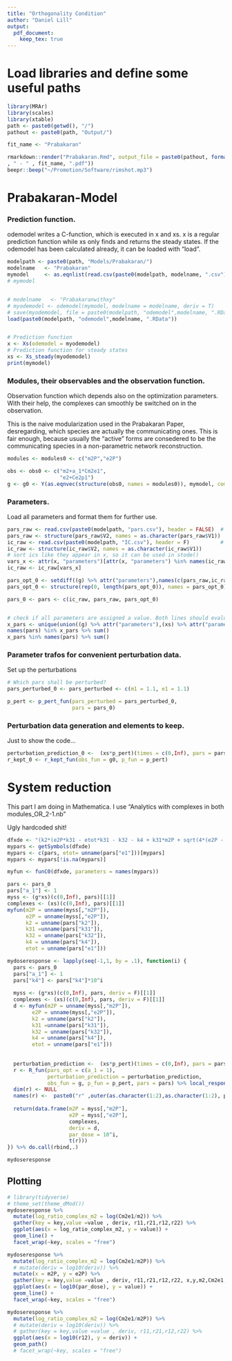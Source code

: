 ```yaml
---
title: "Orthogonality Condition"
author: "Daniel Lill"
output: 
  pdf_document:
    keep_tex: true
---
```


# Load libraries and define some useful paths

```r
library(MRAr)
library(scales)
library(xtable)
path <- paste0(getwd(), "/")
pathout <- paste0(path, "Output/")
```

```r
fit_name <- "Prabakaran"
```

```r

rmarkdown::render("Prabakaran.Rmd", output_file = paste0(pathout, format(Sys.time(), "%Y%m%d-%H%M")
, " - " , fit_name, ".pdf"))
beepr::beep("~/Promotion/Software/rimshot.mp3")
```

# Prabakaran-Model

### Prediction function.
odemodel writes a C-function, which is executed in x and xs.
x is a regular prediction function while xs only finds and returns the steady states.
If the odemodel has been calculated already, it can be loaded with "load".
```r
modelpath <- paste0(path, "Models/Prabakaran/")
modelname   <- "Prabakaran"
mymodel     <- as.eqnlist(read.csv(paste0(modelpath, modelname, ".csv")))
# mymodel


# modelname   <- "Prabakaranwithxy"
# myodemodel <- odemodel(mymodel, modelname = modelname, deriv = T)
# save(myodemodel, file = paste0(modelpath, "odemodel",modelname, ".RData"))
load(paste0(modelpath, "odemodel",modelname, ".RData"))


# Prediction function
x <- Xs(odemodel = myodemodel)
# Prediction function for steady states
xs <- Xs_steady(myodemodel)
print(mymodel)
```

### Modules, their observables and the observation function. {#modulesandobsfuns}
Observation function which depends also on the optimization parameters. With their help, the complexes can smoothly be switched on in the observation.

This is the naive modularization used in the Prabakaran Paper, desregarding, which species are actually the communicating ones. This is fair enough, because usually the "active" forms are consedered to be the communicating species in a non-parametric network reconstruction.
```r
modules <- modules0 <- c("m2P","e2P")

obs <- obs0 <- c("m2+a_1*Cm2e1",
                 "e2+Ce2p1")
g <- g0 <- Y(as.eqnvec(structure(obs0, names = modules0)), mymodel, compile = TRUE, modelname = "obsfn0", attach.input = FALSE)
```



### Parameters.
Load all parameters and format them for further use.
```r

pars_raw <- read.csv(paste0(modelpath, "pars.csv"), header = FALSE)  # dynamical parameters
pars_raw <- structure(pars_raw$V2, names = as.character(pars_raw$V1))
ic_raw <- read.csv(paste0(modelpath, "IC.csv"), header = F)          # initial conditions
ic_raw <- structure(ic_raw$V2, names = as.character(ic_raw$V1))
# sort ics like they appear in x, so it can be used in stode()
vars_x <- attr(x, "parameters")[attr(x, "parameters") %in% names(ic_raw)]
ic_raw <- ic_raw[vars_x]

pars_opt_0 <- setdiff((g) %>% attr("parameters"),names(c(pars_raw,ic_raw)))
pars_opt_0 <- structure(rep(0, length(pars_opt_0)), names = pars_opt_0)

pars_0 <- pars <- c(ic_raw, pars_raw, pars_opt_0)


# check if all parameters are assigned a value. Both lines should evaluate to the same number.
x_pars <- unique(union((g) %>% attr("parameters"),(xs) %>% attr("parameters")))
names(pars) %in% x_pars %>% sum()
x_pars %in% names(pars) %>% sum()

```


### Parameter trafos for convenient perturbation data.
Set up the perturbations
```r
# Which pars shall be perturbed?
pars_perturbed_0 <- pars_perturbed <- c(m1 = 1.1, e1 = 1.1)

p_pert <- p_pert_fun(pars_perturbed = pars_perturbed_0,
                     pars = pars_0)
```

### Perturbation data generation and elements to keep.
Just to show the code...
```r
perturbation_prediction_0 <-  (xs*p_pert)(times = c(0,Inf), pars = pars_0, deriv = F)
r_kept_0 <- r_kept_fun(obs_fun = g0, p_fun = p_pert)

```


# System reduction
This part I am doing in Mathematica.
I use "Analytics with complexes in both modules_OR_2-1.nb"

Ugly hardcoded shit!
```r
dfxde <- "(k2*(e2P*k31 - etot*k31 - k32 - k4 + k31*m2P + sqrt(4*(e2P - etot)*k31^2*m2P + (k32 + k4 + k31*(-e2P + etot + m2P))^2)))/(2*sqrt(4*(e2P - etot)*k31^2*m2P + (k32 + k4 + k31*(-e2P + etot + m2P))^2))"
mypars <- getSymbols(dfxde)
mypars <- c(pars, etot= unname(pars["e1"]))[mypars]
mypars <- mypars[!is.na(mypars)]

myfun <- funC0(dfxde, parameters = names(mypars))

```

```r
pars <- pars_0
pars["a_1"] <- 1
myss <- (g*xs)(c(0,Inf), pars)[[1]]
complexes <- (xs)(c(0,Inf), pars)[[1]]
myfun(m2P = unname(myss[,"m2P"]), 
      e2P = unname(myss[,"e2P"]), 
      k2 = unname(pars["k2"]), 
      k31 =unname(pars["k31"]), 
      k32 = unname(pars["k32"]), 
      k4 = unname(pars["k4"]), 
      etot = unname(pars["e1"]))
```

```r

mydoseresponse <- lapply(seq(-1,1, by = .1), function(i) {
  pars <- pars_0
  pars["a_1"] <- 1
  pars["k4"] <- pars["k4"]*10^i
  
  myss <- (g*xs)(c(0,Inf), pars, deriv = F)[[1]]
  complexes <- (xs)(c(0,Inf), pars, deriv = F)[[1]]
  d <- myfun(m2P = unname(myss[,"m2P"]), 
        e2P = unname(myss[,"e2P"]), 
        k2 = unname(pars["k2"]), 
        k31 =unname(pars["k31"]), 
        k32 = unname(pars["k32"]), 
        k4 = unname(pars["k4"]), 
        etot = unname(pars["e1"]))
  
  
  perturbation_prediction <-  (xs*p_pert)(times = c(0,Inf), pars = pars, deriv = F)
  r <- R_fun(pars_opt = c(a_1 = 1), 
             perturbation_prediction = perturbation_prediction, 
             obs_fun = g, p_fun = p_pert, pars = pars) %>% local_response_matrix_eq10()
  dim(r) <- NULL
  names(r) <-  paste0("r" ,outer(as.character(1:2),as.character(1:2), paste0))
  
  return(data.frame(m2P = myss[,"m2P"], 
                    e2P = myss[,"e2P"], 
                    complexes, 
                    deriv = d, 
                    par_dose = 10^i, 
                    t(r)))
}) %>% do.call(rbind,.)

mydoseresponse
```

## Plotting
```r
# library(tidyverse)
# theme_set(theme_dMod())
mydoseresponse %>% 
  mutate(log_ratio_complex_m2 = log(Cm2e1/m2)) %>% 
  gather(key = key,value =value , deriv, r11,r21,r12,r22) %>% 
  ggplot(aes(x = log_ratio_complex_m2, y = value)) +
  geom_line() +
  facet_wrap(~key, scales = "free")
```

```r
mydoseresponse %>% 
  mutate(log_ratio_complex_m2 = log(Cm2e1/m2P)) %>% 
  # mutate(deriv = log10(deriv)) %>%
  mutate(x = m2P, y = e2P) %>% 
  gather(key = key,value =value , deriv, r11,r21,r12,r22, x,y,m2,Cm2e1, log_ratio_complex_m2) %>% 
  ggplot(aes(x = log10(par_dose), y = value)) +
  geom_line() +
  facet_wrap(~key, scales = "free")
```

```r
mydoseresponse %>% 
  mutate(log_ratio_complex_m2 = log(Cm2e1/m2P)) %>% 
  # mutate(deriv = log10(deriv)) %>%
  # gather(key = key,value =value , deriv, r11,r21,r12,r22) %>% 
  ggplot(aes(x = log10(r12), y = deriv)) +
  geom_path() 
  # facet_wrap(~key, scales = "free")
```

